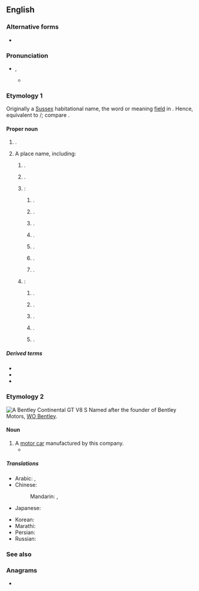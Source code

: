 ==English==
{{wikipedia}}
{{slim-wikipedia|Bentley (disambiguation)}}

===Alternative forms===
* {{alter|en|Bently}}

===Pronunciation===
* {{enPR|bĕnt'lē}}, {{IPA|en|/ˈbentliː/}}
** {{audio|en|LL-Q1860 (eng)-Vealhurl-Bentley.wav|Audio (UK)}}

===Etymology 1===
Originally a [[Sussex]] habitational name, the word {{m|ang|leah}} or {{m|ang|leag}} meaning [[field]] in {{der|en|ang|-}}. Hence, equivalent to {{af|en|bent|t1=bent-grass|-leigh}}/{{m|en|lea||meadow, field}}; compare {{mention|en|Bentham}}.

====Proper noun====
{{en-proper noun}}

# {{surname|en|English [[habitational]]|from=Old English}}.
# A place name, including:
## {{place|en|suburb|city/Perth|s/Western Australia}}.
## {{place|en|town|p/Alberta|c/Canada}}.
## {{place|en|number of places|cc/England}}:
### {{place|en|hamlet|co/East Riding of Yorkshire}}.
### {{place|en|village|dist/East Hampshire|co/Hampshire}}.
### {{place|en|village|dist/Babergh|co/Suffolk}} {{q|OS grid ref TM1136}}.
### {{place|en|suburb|town/Doncaster|co/South Yorkshire}}.
### {{place|en|village|dist/North Warwickshire|co/Warwickshire}}.
### {{place|en|area|bor/Walsall|co/West Midlands}}.
### {{place|en|village|dist/Bromsgrove|co/Worcestershire}}.
## {{place|en|number of places|c/USA}}:
### {{place|en|small town|co/Hancock County|s/Illinois}}.
### {{place|en|small city|co/Sedgwick County|s/Kansas}}.
### {{place|en|unincorporated community|co/Bay County|s/Michigan}}.
### {{place|en|twp|co/Gladwin County|s/Michigan}}.
### {{place|en|unincorporated community|co/Hettinger County|s/North Dakota}}.

=====Derived terms=====
* {{l|en|Bentleyan}}
* {{l|en|Bentley Heath}}
* {{l|en|Great Bentley}}

===Etymology 2===
[[File:Bentley Continental GT V8 S, Techno-Classica 2018, Essen (IMG 9623).jpg|thumb|A Bentley Continental GT V8 S]]
Named after the founder of Bentley Motors, [[w:WO Bentley|WO Bentley]].

====Noun====
{{en-noun}}

# A [[motor car]] manufactured by this company.
#* {{quote-book|en|year=2014|author=[[w:Ian McEwan|Ian McEwan]]|title=[[w:The Children Act (novel)|The Children Act]]|publisher=Penguin Random House (2018)|page=148|passage=The car she reclined in was a 1960s '''Bentley'''.}}

=====Translations=====
{{trans-top|British car}}
* Arabic: {{t|ar|بِنْتْلِي|m}}, {{t|ar|بِنْتْلِي|m|tr=bentlī}}
* Chinese:
*: Mandarin: {{t+|cmn|賓利|sc=Hani}}, {{t+|cmn|宾利|tr=Bīnlì|sc=Hani}}
* Japanese: {{t|ja|ベントレー|tr=Bentorē}}
{{trans-mid}}
* Korean: {{t|ko|^벤틀리}}
* Marathi: {{t|mr|बेन्ट्ली|f}}
* Persian: {{t|fa|بنتلی|tr=bentli}}
* Russian: {{t|ru|Бе́нтли|f|tr=Bɛ́ntli}}
{{trans-bottom}}

===See also===
{{col3|en|
|Bentleigh
|Bently
}}

===Anagrams===
* {{anagrams|en|a=beelnty|bleynte}}

{{topics|en|Automobiles}}